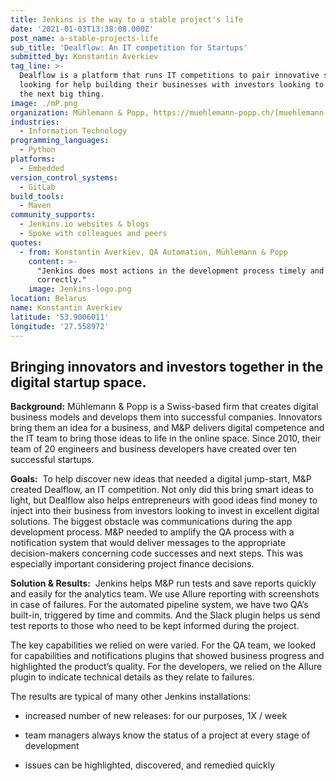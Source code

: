 ```yaml
---
title: Jenkins is the way to a stable project's life
date: '2021-01-03T13:38:08.000Z'
post_name: a-stable-projects-life
sub_title: 'Dealflow: An IT competition for Startups'
submitted_by: Konstantin Averkiev
tag_line: >-
  Dealflow is a platform that runs IT competitions to pair innovative startups
  looking for help building their businesses with investors looking to support
  the next big thing.
image: ./mP.png
organization: Mühlemann & Popp, https://muehlemann-popp.ch/[muehlemann-popp.ch]
industries:
  - Information Technology
programming_languages:
  - Python
platforms:
  - Embedded
version_control_systems:
  - GitLab
build_tools:
  - Maven
community_supports:
  - Jenkins.io websites & blogs
  - Spoke with colleagues and peers
quotes:
  - from: Konstantin Averkiev, QA Automation, Mühlemann & Popp
    content: >-
      "Jenkins does most actions in the development process timely and
      correctly."
    image: Jenkins-logo.png
location: Belarus
name: Konstantin Averkiev
latitude: '53.9006011'
longitude: '27.558972'
---
```

## Bringing innovators and investors together in the digital startup space.

**Background:** Mühlemann & Popp is a Swiss-based firm that creates digital business models and develops them into successful companies. Innovators bring them an idea for a business, and M&P delivers digital competence and the IT team to bring those ideas to life in the online space. Since 2010, their team of 20 engineers and business developers have created over ten successful startups.

**Goals:**  To help discover new ideas that needed a digital jump-start, M&P created Dealflow, an IT competition. Not only did this bring smart ideas to light, but Dealflow also helps entrepreneurs with good ideas find money to inject into their business from investors looking to invest in excellent digital solutions. The biggest obstacle was communications during the app development process. M&P needed to amplify the QA process with a notification system that would deliver messages to the appropriate decision-makers concerning code successes and next steps. This was especially important considering project finance decisions.

<Testimonal idx="0" />

**Solution & Results:**  Jenkins helps M&P run tests and save reports quickly and easily for the analytics team. We use Allure reporting with screenshots in case of failures. For the automated pipeline system, we have two QA’s built-in, triggered by time and commits. And the Slack plugin helps us send test reports to those who need to be kept informed during the project.

The key capabilities we relied on were varied. For the QA team, we looked for capabilities and notifications plugins that showed business progress and highlighted the product’s quality. For the developers, we relied on the Allure plugin to indicate technical details as they relate to failures.

The results are typical of many other Jenkins installations:

-   increased number of new releases: for our purposes, 1X / week

-   team managers always know the status of a project at every stage of development

-   issues can be highlighted, discovered, and remedied quickly
